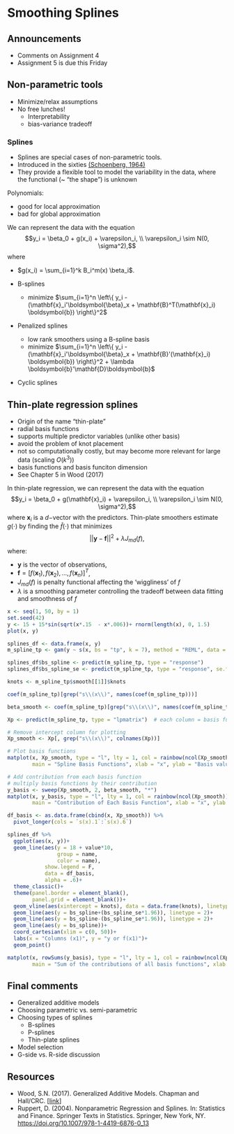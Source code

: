 # Smoothing Splines  

## Announcements

- Comments on Assignment 4 
- Assignment 5 is due this Friday

## Non-parametric tools

- Minimize/relax assumptions 
- No free lunches! 
  - Interpretability 
  - bias-variance tradeoff 

### Splines 

- Splines are special cases of non-parametric tools. 
- Introduced in the sixties [(Schoenberg, 1964)](https://www.jstor.org/stable/pdf/72390.pdf) 
- They provide a flexible tool to model the variability in the data, where the functional (~ "the shape") is unknown 

Polynomials: 

- good for local approximation 
- bad for global approximation


We can represent the data with the equation 
$$y_i = \beta_0 + g(x_i) + \varepsilon_i, \\ \varepsilon_i \sim N(0, \sigma^2),$$
where 

- $g(x_i) = \sum_{i=1}^k B_i^m(x) \beta_i$. 

- B-splines  
  - minimize $\sum_{i=1}^n \left\{ y_i - (\mathbf{x}_i'\boldsymbol{\beta}_x + \mathbf{B}^T(\mathbf{x}_i) \boldsymbol{b}) \right\}^2$ 
- Penalized splines 
  - low rank smoothers using a B-spline basis
  - minimize $\sum_{i=1}^n \left\{ y_i - (\mathbf{x}_i'\boldsymbol{\beta}_x + \mathbf{B}'(\mathbf{x}_i) \boldsymbol{b}) \right\}^2 + \lambda \boldsymbol{b}'\mathbf{D}\boldsymbol{b}$ 
- Cyclic splines 

## Thin-plate regression splines 

- Origin of the name "thin-plate" 
- radial basis functions 
- supports multiple predictor variables (unlike other basis)  
- avoid the problem of knot placement 
- not so computationally costly, but may become more relevant for large data (scaling $O(k^3)$) 
- basis functions and basis funciton dimension 
- See Chapter 5 in Wood (2017) 

In thin-plate regression, we can represent the data with the equation 
$$y_i = \beta_0 + g(\mathbf{x}_i) + \varepsilon_i, \\ \varepsilon_i \sim N(0, \sigma^2),$$
where $\mathbf{x}_i$ is a $d-$vector with the predictors. 
Thin-plate smoothers estimate $g(\cdot)$ by finding the $\hat{f}(\cdot)$ that minimizes 
$$||\mathbf{y} - \mathbf{f}||^2 + \lambda J_{md}(f),$$
where: 

- $\mathbf{y}$ is the vector of observations, 
- $\mathbf{f} = [f(\mathbf{x}_1), f(\mathbf{x}_2), \dots, f(\mathbf{x}_n)]^T$, 
- $J_{md}(f)$ is penalty functional affecting the 'wiggliness' of $f$ 
- $\lambda$ is a smoothing parameter controlling the tradeoff between data fitting and smoothness of $f$ 


```r
x <- seq(1, 50, by = 1)
set.seed(42)
y <- 15 + 15*sin(sqrt(x*.15  - x*.006))+ rnorm(length(x), 0, 1.5)
plot(x, y)

splines_df <- data.frame(x, y)
m_spline_tp <- gam(y ~ s(x, bs = "tp", k = 7), method = "REML", data = splines_df)

splines_df$bs_spline <- predict(m_spline_tp, type = "response")
splines_df$bs_spline_se <- predict(m_spline_tp, type = "response", se.fit = T)$se.fit

knots <- m_spline_tp$smooth[[1]]$knots

coef(m_spline_tp)[grep("s\\(x\\)", names(coef(m_spline_tp)))]
```
```r
beta_smooth <- coef(m_spline_tp)[grep("s\\(x\\)", names(coef(m_spline_tp)))]

Xp <- predict(m_spline_tp, type = "lpmatrix")  # each column = basis function

# Remove intercept column for plotting
Xp_smooth <- Xp[, grep("s\\(x\\)", colnames(Xp))]

# Plot basis functions
matplot(x, Xp_smooth, type = "l", lty = 1, col = rainbow(ncol(Xp_smooth)),
        main = "Spline Basis Functions", xlab = "x", ylab = "Basis value")

# Add contribution from each basis function
# multiply basis functions by their contribution 
y_basis <- sweep(Xp_smooth, 2, beta_smooth, "*")
matplot(x, y_basis, type = "l", lty = 1, col = rainbow(ncol(Xp_smooth)),
        main = "Contribution of Each Basis Function", xlab = "x", ylab = "Contribution")
```

```r
df_basis <- as.data.frame(cbind(x, Xp_smooth)) %>% 
  pivot_longer(cols = `s(x).1`:`s(x).6`)

splines_df %>% 
  ggplot(aes(x, y))+  
  geom_line(aes(y = 18 + value*10, 
                group = name, 
                color = name),
            show.legend = F,
            data = df_basis, 
            alpha = .6)+
  theme_classic()+
  theme(panel.border = element_blank(), 
        panel.grid = element_blank())+
  geom_vline(aes(xintercept = knots), data = data.frame(knots), linetype = 2)+
  geom_line(aes(y = bs_spline+(bs_spline_se*1.96)), linetype = 2)+
  geom_line(aes(y = bs_spline-(bs_spline_se*1.96)), linetype = 2)+
  geom_line(aes(y = bs_spline))+
  coord_cartesian(xlim = c(0, 50))+
  labs(x = "Columns (x1)", y = "y or f(x1)")+
  geom_point()
```

```r
matplot(x, rowSums(y_basis), type = "l", lty = 1, col = rainbow(ncol(Xp_smooth)),
        main = "Sum of the contributions of all basis functions", xlab = "x", ylab = "f(x)")
```


## Final comments 

- Generalized additive models 
- Choosing parametric vs. semi-parametric 
- Choosing types of splines 
  - B-splines 
  - P-splines 
  - Thin-plate splines 
- Model selection 
- G-side vs. R-side discussion 



## Resources 

- Wood, S.N. (2017). Generalized Additive Models. Chapman and Hall/CRC. [[link](https://www.taylorfrancis.com/books/mono/10.1201/9781315370279/generalized-additive-models-simon-wood)] 
- Ruppert, D. (2004). Nonparametric Regression and Splines. In: Statistics and Finance. Springer Texts in Statistics. Springer, New York, NY. [https://doi.org/10.1007/978-1-4419-6876-0_13](https://doi.org/10.1007/978-1-4419-6876-0_13)
